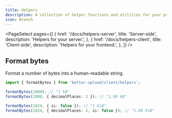 ```yaml
---
title: Helpers
description: A collection of helper functions and utilities for your project.
icon: Wrench
---
```


<PageSelect
  pages={[
    {
      href: '/docs/helpers-server',
      title: 'Server-side',
      description: 'Helpers for your server.',
    },
    {
      href: '/docs/helpers-client',
      title: 'Client-side',
      description: 'Helpers for your frontend.',
    },
  ]}
/>

## Format bytes

Format a number of bytes into a human-readable string.

```ts
import { formatBytes } from 'better-upload/client/helpers';

formatBytes(1000); // "1 kB"
formatBytes(1000, { decimalPlaces: 2 }); // "1.00 kB"

formatBytes(1024, { si: false }); // "1 KiB"
formatBytes(1024, { decimalPlaces: 2, si: false }); // "1.00 KiB"
```
